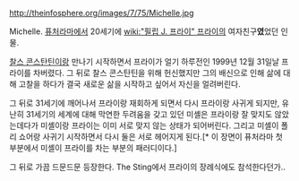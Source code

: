 http://theinfosphere.org/images/7/75/Michelle.jpg

Michelle. [[퓨처라마]]에서 20세기에 [[wiki:"필립 J. 프라이" 프라이]]의 여자친구'''였'''었던 인물.

[[찰스 콘스탄틴]]이랑 만나기 시작하면서 프라이가 얼기 하루전인 1999년 12월 31일날 프라이를 차버렸다. 그 뒤로 찰스 콘스탄틴을 위해 헌신했지만 그의 배신으로 인해 삶에 대해 고찰을 하다가 결국 새로운 삶을 시작하고 싶어서 자신을 얼려버린다.

그 뒤로 31세기에 깨어나서 프라이랑 재회하게 되면서 다시 프라이랑 사귀게 되지만, 유난히 31세기의 세계에 대해 막연한 두려움을 갖고 있던 미셸은 프라이랑 잘 맞지도 않았는데다가 미셸이랑 프라이는 이미 서로 맞지 않는 상태가 되어버린다. 그리고 미셸이 폴리 쇼어랑 사귀기 시작하면서 다시 둘은 서로 헤어지게 된다.[* 이 장면이 퓨처라마 첫 부분에서 미셸이 프라이를 차는 부분의 패러디이다.]

그 뒤로 가끔 드문드문 등장한다. The Sting에서 프라이의 장례식에도 참석한다던가..
